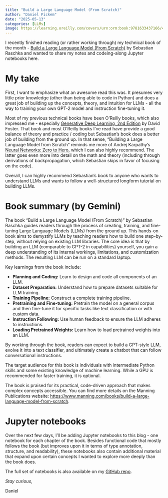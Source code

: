 ```yaml
---
title: "Build a Large Language Model (From Scratch)"
author: "Daniel Pickem"
date: "2025-05-13"
categories: [LLMs]
image: https://learning.oreilly.com/covers/urn:orm:book:9781633437166/400w/
---
```


I recently finished reading (or rather working through) my technical book of the month - [Build a Large Language Model (From Scratch)](https://www.manning.com/books/build-a-large-language-model-from-scratch) by Sebastian Raschka and wanted to share my notes and codeing-along Jupyter notebooks here.

# My take

First, I want to emphasize what an awesome read this was. It presumes very little prior knowledge (other than being able to code in Python) and does a great job of building up the concepts, theory, and intuition for LLMs - all the way to training your own GPT-2 model and instruction fine-tuning it.

Most of my previous technical books have been O'Reilly books, which also impressed me - especially [Generative Deep Learning, 2nd Edition](https://www.oreilly.com/library/view/generative-deep-learning/9781098134174/) by David Foster. That book and most O'Reilly books I've read have provide a good balance of theory and practice / coding but Sebastian's book does a better job of building from the ground up. In that sense, "Building a Large Language Model from Scratch" reminds me more of Andrej Karpathy's [Neural Networks: Zero to Hero](https://karpathy.ai/zero-to-hero.html), which I can also highly recommend. The latter goes even more into detail on the math and theory (including through derivations of backpropagation, which Sebastian skips in favor of focusing on the code).

Overall, I can highly recommend Sebastian's book to anyone who wants to understand LLMs and wants to follow a well-structured longform tutorial on building LLMs.

# Book summary (by Gemini)

The book "Build a Large Language Model (From Scratch)" by Sebastian Raschka guides readers through the process of creating, training, and fine-tuning Large Language Models (LLMs) from the ground up. This hands-on book aims to demystify LLMs by teaching readers how to build one step-by-step, without relying on existing LLM libraries. The core idea is that by building an LLM (comparable to GPT-2 in capabilities) yourself, you gain a deep understanding of its internal workings, limitations, and customization methods. The resulting LLM can be run on a standard laptop.

Key learnings from the book include:

*   **Planning and Coding:** Learn to design and code all components of an LLM.
*   **Dataset Preparation:** Understand how to prepare datasets suitable for LLM training.
*   **Training Pipeline:** Construct a complete training pipeline.
*   **Pretraining and Fine-tuning:** Pretrain the model on a general corpus and then fine-tune it for specific tasks like text classification or with custom data.
*   **Instruction Following:** Use human feedback to ensure the LLM adheres to instructions.
*   **Loading Pretrained Weights:** Learn how to load pretrained weights into an LLM.

By working through the book, readers can expect to build a GPT-style LLM, evolve it into a text classifier, and ultimately create a chatbot that can follow conversational instructions.

The target audience for this book is individuals with intermediate Python skills and some existing knowledge of machine learning. While a GPU is recommended for faster training, it is optional.

The book is praised for its practical, code-driven approach that makes complex concepts accessible. You can find more details on the Manning Publications website: [https://www.manning.com/books/build-a-large-language-model-from-scratch](https://www.manning.com/books/build-a-large-language-model-from-scratch).

# Jupyter notebooks

Over the next few days, I'll be adding Jupyter notebooks to this blog - one notebook for each chapter of the book. Besides functional code that mostly follows the book (but improves upon it in terms of type annotation, structure, and readability), these notebooks also contain additional material that expand upon certain concepts I wanted to explore more deeply than the book does.

The full set of notebooks is also available on my [GitHub repo](https://github.com/dpickem/ml_engineering_interview_prep/tree/main/modeling/llm/build_a_large_language_model_from_scratch).

*Stay curious,*

Daniel
